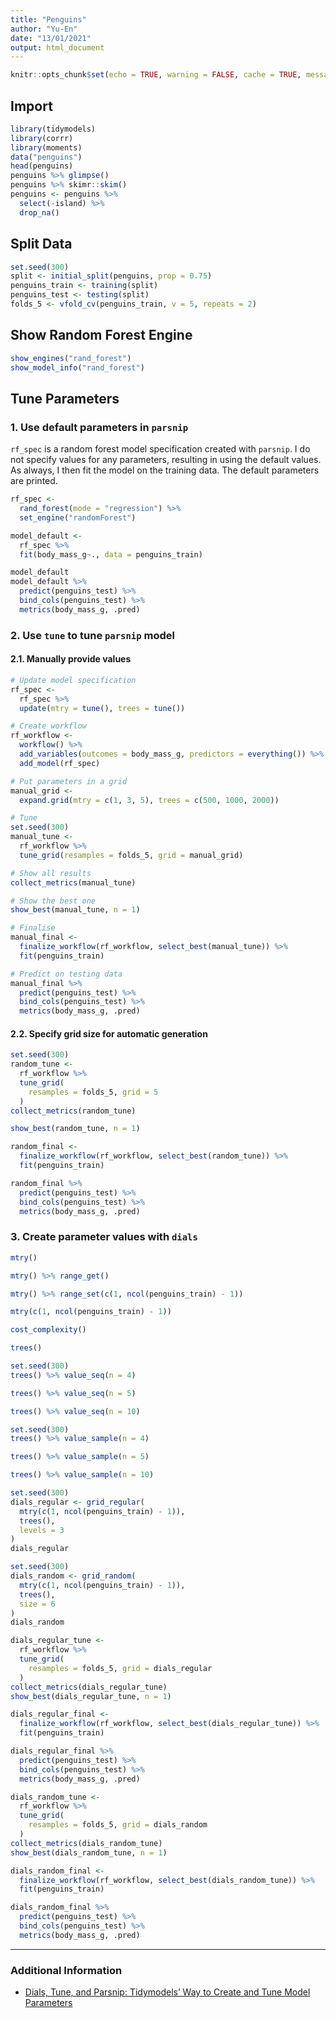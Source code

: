 ```yaml
---
title: "Penguins"
author: "Yu-En"
date: "13/01/2021"
output: html_document
---
```


```r
knitr::opts_chunk$set(echo = TRUE, warning = FALSE, cache = TRUE, message = FALSE)
```

## Import


```r
library(tidymodels)
library(corrr)
library(moments)
data("penguins")
head(penguins)
penguins %>% glimpse()
penguins %>% skimr::skim()
penguins <- penguins %>%
  select(-island) %>%
  drop_na()
```

## Split Data

```r
set.seed(300)
split <- initial_split(penguins, prop = 0.75)
penguins_train <- training(split)
penguins_test <- testing(split)
folds_5 <- vfold_cv(penguins_train, v = 5, repeats = 2)
```

## Show Random Forest Engine

```r
show_engines("rand_forest")
show_model_info("rand_forest")
```

## Tune Parameters

### 1. Use default parameters in `parsnip`

`rf_spec` is a random forest model specification created with `parsnip`. I do not specify values for any parameters, resulting in using the default values. As always, I then fit the model on the training data. The default parameters are printed.

```r
rf_spec <- 
  rand_forest(mode = "regression") %>%
  set_engine("randomForest")

model_default <-
  rf_spec %>%
  fit(body_mass_g~., data = penguins_train)

model_default
model_default %>% 
  predict(penguins_test) %>% 
  bind_cols(penguins_test) %>% 
  metrics(body_mass_g, .pred)
```

### 2. Use `tune` to tune `parsnip` model

#### 2.1. Manually provide values

```r
# Update model specification
rf_spec <-
  rf_spec %>%
  update(mtry = tune(), trees = tune())

# Create workflow
rf_workflow <-
  workflow() %>%
  add_variables(outcomes = body_mass_g, predictors = everything()) %>%
  add_model(rf_spec)

# Put parameters in a grid
manual_grid <-
  expand.grid(mtry = c(1, 3, 5), trees = c(500, 1000, 2000))

# Tune
set.seed(300)
manual_tune <-
  rf_workflow %>%
  tune_grid(resamples = folds_5, grid = manual_grid)

# Show all results
collect_metrics(manual_tune)

# Show the best one
show_best(manual_tune, n = 1)

# Finalise
manual_final <-
  finalize_workflow(rf_workflow, select_best(manual_tune)) %>%
  fit(penguins_train)

# Predict on testing data
manual_final %>% 
  predict(penguins_test) %>% 
  bind_cols(penguins_test) %>% 
  metrics(body_mass_g, .pred)
```

#### 2.2. Specify grid size for automatic generation

```r
set.seed(300)
random_tune <-
  rf_workflow %>%
  tune_grid(
    resamples = folds_5, grid = 5
  )
collect_metrics(random_tune)

show_best(random_tune, n = 1)

random_final <-
  finalize_workflow(rf_workflow, select_best(random_tune)) %>%
  fit(penguins_train)

random_final %>% 
  predict(penguins_test) %>% 
  bind_cols(penguins_test) %>% 
  metrics(body_mass_g, .pred)
```

### 3. Create parameter values with `dials`

```r
mtry()

mtry() %>% range_get()

mtry() %>% range_set(c(1, ncol(penguins_train) - 1))

mtry(c(1, ncol(penguins_train) - 1))

cost_complexity()

trees()

set.seed(300)
trees() %>% value_seq(n = 4)

trees() %>% value_seq(n = 5)

trees() %>% value_seq(n = 10)

set.seed(300)
trees() %>% value_sample(n = 4)

trees() %>% value_sample(n = 5)

trees() %>% value_sample(n = 10)

set.seed(300)
dials_regular <- grid_regular(
  mtry(c(1, ncol(penguins_train) - 1)),
  trees(),
  levels = 3
)
dials_regular

set.seed(300)
dials_random <- grid_random(
  mtry(c(1, ncol(penguins_train) - 1)),
  trees(),
  size = 6
)
dials_random

dials_regular_tune <-
  rf_workflow %>%
  tune_grid(
    resamples = folds_5, grid = dials_regular
  )
collect_metrics(dials_regular_tune)
show_best(dials_regular_tune, n = 1)

dials_regular_final <-
  finalize_workflow(rf_workflow, select_best(dials_regular_tune)) %>%
  fit(penguins_train)

dials_regular_final %>% 
  predict(penguins_test) %>% 
  bind_cols(penguins_test) %>% 
  metrics(body_mass_g, .pred)

dials_random_tune <-
  rf_workflow %>%
  tune_grid(
    resamples = folds_5, grid = dials_random
  )
collect_metrics(dials_random_tune)
show_best(dials_random_tune, n = 1)

dials_random_final <-
  finalize_workflow(rf_workflow, select_best(dials_random_tune)) %>%
  fit(penguins_train)

dials_random_final %>% 
  predict(penguins_test) %>% 
  bind_cols(penguins_test) %>% 
  metrics(body_mass_g, .pred)
```

---

### Additional Information

* [Dials, Tune, and Parsnip: Tidymodels’ Way to Create and Tune Model Parameters](https://towardsdatascience.com/dials-tune-and-parsnip-tidymodels-way-to-create-and-tune-model-parameters-c97ba31d6173)